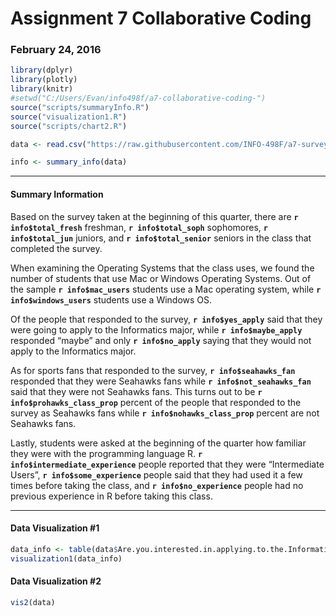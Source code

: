 # Assignment 7 Collaborative Coding 

### February 24, 2016
```r
library(dplyr)
library(plotly)
library(knitr)
#setwd("C:/Users/Evan/info498f/a7-collaborative-coding-")
source("scripts/summaryInfo.R")
source("visualization1.R")
source("scripts/chart2.R")

data <- read.csv("https://raw.githubusercontent.com/INFO-498F/a7-survey-data/master/intro_survey_data.csv")

info <- summary_info(data)
```

***

#### **Summary Information**
Based on the survey taken at the beginning of this quarter, there are **`r info$total_fresh`** freshman, **`r info$total_soph`** sophomores, **`r info$total_jun`** juniors, and **`r info$total_senior`** seniors in the class that completed the survey.

When examining the Operating Systems that the class uses, we found the number of students that use Mac or Windows Operating Systems. Out of the sample **`r info$mac_users`** students use a Mac operating system, while **`r info$windows_users`** students use a Windows OS.

Of the people that responded to the survey, **`r info$yes_apply`** said that they were going to apply to the Informatics major, while **`r info$maybe_apply`** responded "maybe" and only **`r info$no_apply`** saying that they would not apply to the Informatics major.

As for sports fans that responded to the survey, **`r info$seahawks_fan`** responded that they were Seahawks fans while **`r info$not_seahawks_fan`** said that they were not Seahawks fans. This turns out to be **`r info$prohawks_class_prop`** percent of the people that responded to the survey as Seahawks fans while **`r info$nohawks_class_prop`** percent are not Seahawks fans.

Lastly, students were asked at the beginning of the quarter how familiar they were with the programming language R. **`r info$intermediate_experience`** people reported that they were "Intermediate Users", **`r info$some_experience`** people said that they had used it a few times before taking the class, and **`r info$no_experience`** people had no previous experience in R before taking this class.

***

#### **Data Visualization #1**
```r
data_info <- table(data$Are.you.interested.in.applying.to.the.Informatics.major.)
visualization1(data_info)

```

#### **Data Visualization #2**
```r
vis2(data)
```